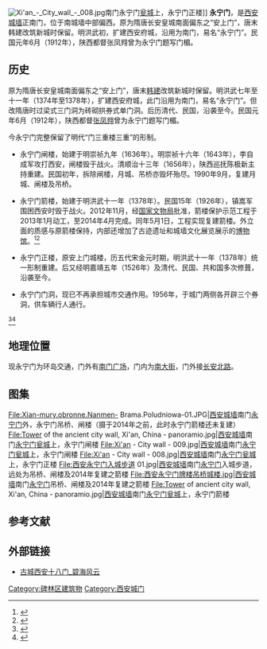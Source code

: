 {{coord|34.25314|108.94235|display=title}}
[[File:Xi'an_-_City_wall_-_008.jpg|thumb]]南门永宁门[[瓮城|瓮城]]上，永宁门正楼]]
'''永宁门'''，是[[西安城墙|西安城墙]]正南门，位于南城墙中部偏西。原为隋唐长安皇城南面偏东之“安上门”，唐末韩建改筑新城时保留。明洪武初，扩建西安府城，沿用为南门，易名“永宁门”。民国元年6月（1912年），陕西都督张凤翙曾为永宁门题写门楣。

== 历史 ==

原为隋唐长安皇城南面偏东之“安上门”，唐末[[韩建|韩建]]改筑新城时保留。明洪武七年至十一年（1374年至1378年），扩建西安府城，此门沿用为南门，易名“永宁门”。但改隋唐时过梁式三门洞为砖砌拱券式单门洞。后历清代、民国，沿袭至今。民国元年6月（1912年），陕西都督[[张凤翙|张凤翙]]曾为永宁门题写门楣。

今永宁门完整保留了明代“门三重楼三重”的形制。

* 永宁门闸楼，始建于明崇祯九年（1636年）。明崇祯十六年（1643年），李自成军攻打西安，闸楼毁于战火。清顺治十三年（1656年），陕西巡抚陈极新主持重建。民国初年，拆除闸楼，月城、吊桥亦毁坏殆尽。1990年9月，复建月城、闸楼及吊桥。

* 永宁门箭楼，始建于明洪武十一年（1378年）。民国15年（1926年），镇嵩军围困西安时毁于战火。2012年11月，经[[中华人民共和国国家文物局|国家文物局]]批准，箭楼保护示范工程于2013年1月动工，至2014年4月完成。同年5月1日，工程实现复建箭楼。外立面的质感与原箭楼保持，内部还增加了古迹遗址和城墙文化展览展示的[[博物馆|博物馆]]。<ref>{{Cite web |url= http://sx.sina.com.cn/news/m/2014-04-28/0857104778.html景 |title= 西安南门箭楼恢复古貌 城河清波泛舟赏景 |author=  |date= 2014年4月28日 |publisher= 新浪陕西 |language= zh-Hans |accessdate= 2014年4月30日 |quote=  }}{{dead link|date=2018年1月 |bot=InternetArchiveBot |fix-attempted=yes }}</ref><ref>{{cite web|title=西安城墙亮相春晚，大咖为啥都爱它？-搜狐旅游|url=http://travel.sohu.com/20160208/n437128561.shtml|website=travel.sohu.com|accessdate=2017-03-07|archive-date=2017-03-08|archive-url=https://web.archive.org/web/20170308045136/http://travel.sohu.com/20160208/n437128561.shtml|dead-url=no}}</ref>

* 永宁门正楼，原安上门城楼，历五代宋金元时期，明洪武十一年（1378年）统一形制重建。后又经明嘉靖五年（1526年）及清代、民国、共和国多次修葺，沿袭至今。

* 永宁门门洞，现已不再承担城市交通作用。1956年，于城门两侧各开辟三个券洞，供车辆行人通行。
<ref>{{cite book |author=西安市地方志办公室 |date=2012年11月第2版 |edition= |title=明清西安词典 |url=http://xadfz.xa.gov.cn/difangzhinew/muluFrame.jsp?bookname=minqing_xian_cidian |location=西安 |publisher=陕西人民出版社 |page=50-55 |isbn=978-7-224-10398-4 |author-link= |access-date=2019-02-01 |archive-url=https://web.archive.org/web/20190201065729/http://xadfz.xa.gov.cn/difangzhinew/muluFrame.jsp?bookname=minqing_xian_cidian |archive-date=2019-02-01 |dead-url=yes }}</ref><ref>{{cite web | url = https://mp.weixin.qq.com/s/GrJAZ4BPpJo9W7LGRFOJSw | format =  | title = 古城西安十八门 | author = 碧海风 | date = 2019-01-31 | website =  | publisher = 碧海风云 | access-date =  | quote =  | archive-date = 2019-10-30 | archive-url = https://web.archive.org/web/20191030060223/https://mp.weixin.qq.com/s/GrJAZ4BPpJo9W7LGRFOJSw | dead-url = no }}</ref>

== 地理位置 ==

现永宁门为环岛交通，门外有[[南门广场|南门广场]]，门内为[[南大街_(西安)|南大街]]，门外接[[长安北路|长安北路]]。

== 图集 ==
<gallery>
File:Xian-mury.obronne.Nanmen- Brama.Poludniowa-01.JPG|[[西安城墙|西安城墙]]南门[[永宁门|永宁门]]外，永宁门吊桥、闸楼（摄于2014年之前，此时永宁门箭楼还未复建）
File:Tower of the ancient city wall, Xi'an, China - panoramio.jpg|[[西安城墙|西安城墙]]南门[[永宁门|永宁门]][[瓮城|瓮城]]上，永宁门闸楼
File:Xi'an - City wall - 009.jpg|[[西安城墙|西安城墙]]南门[[永宁门|永宁门]][[瓮城|瓮城]]上，永宁门闸楼
File:Xi'an - City wall - 008.jpg|[[西安城墙|西安城墙]]南门[[永宁门|永宁门]][[瓮城|瓮城]]上，永宁门正楼
File:西安永宁门入城步道 01.jpg|[[西安城墙|西安城墙]]南门[[永宁门|永宁门]]入城步道，远处为吊桥、闸楼及2014年复建之箭楼
File:西安永宁门牌楼吊桥城楼.jpg|[[西安城墙|西安城墙]]南门[[永宁门|永宁门]]吊桥、闸楼及2014年复建之箭楼
File:Tower of ancient city wall, Xi'an, China - panoramio.jpg|[[西安城墙|西安城墙]]南门[[永宁门|永宁门]][[瓮城|瓮城]]上，永宁门箭楼
</gallery>

== 参考文献 ==
{{reflist}}

== 外部链接 ==
* [https://mp.weixin.qq.com/s/GrJAZ4BPpJo9W7LGRFOJSw 古城西安十八门_碧海风云] {{Wayback|url=https://mp.weixin.qq.com/s/GrJAZ4BPpJo9W7LGRFOJSw |date=20191030060223 }}

{{西安城门}}

[[Category:碑林区建筑物|Category:碑林区建筑物]]
[[Category:西安城门|Category:西安城门]]